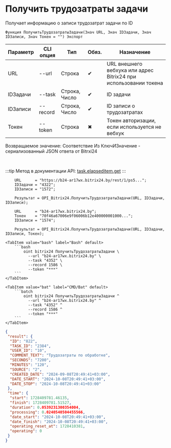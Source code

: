 ﻿---
sidebar_position: 4
---


# Получить трудозатраты задачи
 Получает информацию о записи трудозатрат задачи по ID



`Функция ПолучитьТрудозатратыЗадачи(Знач URL, Знач IDЗадачи, Знач IDЗаписи, Знач Токен = "") Экспорт`

  | Параметр | CLI опция | Тип | Обяз. | Назначение |
  |-|-|-|-|-|
  | URL | --url | Строка | &#x2714; | URL внешнего вебхука или адрес Bitrix24 при использовании токена |
  | IDЗадачи | --task | Строка, Число | &#x2714; | ID задачи |
  | IDЗаписи | --record | Строка, Число | &#x2714; | ID записи о трудозатратах |
  | Токен | --token | Строка | &#x2716; | Токен авторизации, если используется не вебхук |

  
  Возвращаемое значение:   Соответствие Из КлючИЗначение - сериализованный JSON ответа от Bitrxi24

<br/>

:::tip
Метод в документации API: [task.elapseditem.get](https://dev.1c-bitrix.ru/rest_help/tasks/task/elapseditem/get.php)
:::
<br/>



```bsl title="Пример использования для 1С:Предприятие/OneScript"
    URL      = "https://b24-ar17wx.bitrix24.by/rest/1/ps5...";
    IDЗадачи = "4322";
    IDЗаписи = "1572";

    Результат = OPI_Bitrix24.ПолучитьТрудозатратыЗадачи(URL, IDЗадачи, IDЗаписи);

    URL      = "b24-ar17wx.bitrix24.by";
    Токен    = "70f46a67006e9f06006b12e400000001000...";
    IDЗаписи = "1574";

    Результат = OPI_Bitrix24.ПолучитьТрудозатратыЗадачи(URL, IDЗадачи, IDЗаписи, Токен);
```
    

 <Tabs>
  
    <TabItem value="bash" label="Bash" default>
        ```bash
            oint bitrix24 ПолучитьТрудозатратыЗадачи \
              --url "b24-ar17wx.bitrix24.by" \
              --task "4352" \
              --record 1586 \
              --token "***"
        ```
    </TabItem>
  
    <TabItem value="bat" label="CMD/Bat" default>
        ```batch
            oint bitrix24 ПолучитьТрудозатратыЗадачи ^
              --url "b24-ar17wx.bitrix24.by" ^
              --task "4352" ^
              --record 1586 ^
              --token "***"
        ```
    </TabItem>
</Tabs>


```json title="Результат"
{
 "result": {
  "ID": "822",
  "TASK_ID": "2384",
  "USER_ID": "10",
  "COMMENT_TEXT": "Трудозатраты по обработке",
  "SECONDS": "7200",
  "MINUTES": "120",
  "SOURCE": "2",
  "CREATED_DATE": "2024-09-08T20:49:41+03:00",
  "DATE_START": "2024-10-08T20:49:41+03:00",
  "DATE_STOP": "2024-10-08T20:49:41+03:00"
 },
 "time": {
  "start": 1728409781.46135,
  "finish": 1728409781.51527,
  "duration": 0.0539231300354004,
  "processing": 0.0240540504455566,
  "date_start": "2024-10-08T20:49:41+03:00",
  "date_finish": "2024-10-08T20:49:41+03:00",
  "operating_reset_at": 1728410381,
  "operating": 0
 }
}
```
